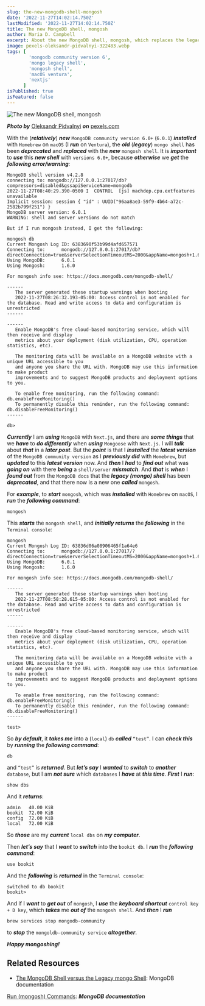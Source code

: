```yaml
---
slug: the-new-mongodb-shell-mongosh
date: '2022-11-27T14:02:14.750Z'
lastModified: '2022-11-27T14:02:14.750Z'
title: The new MongoDB shell, mongosh
author: Maria D. Campbell
excerpt: About the new MongoDB shell, mongosh, which replaces the legacy mongo shell.
image: pexels-oleksandr-pidvalnyi-322483.webp
tags: [
        'mongodb community version 6',
        'mongo legacy shell',
        'mongosh shell',
        'macOS ventura',
        'nextjs'
      ]
isPublished: true
isFeatured: false
---
```


![The new MongoDB shell, mongosh](pexels-oleksandr-pidvalnyi-322483.webp)

***Photo by*** [Oleksandr Pidvalnyi](https://www.pexels.com/@freestockpro/) ***on*** [pexels.com](https://www.pexels.com/photo/opened-coconut-on-sands-322483/)

With the (**_relatively_**) **_new_** `MongoDB community version 6.0+` (`6.0.1`) **_installed_** with `Homebrew` on `macOS` (I **_run_** on `Ventura`), the **_old_** (**_legacy_**) `mongo shell` has been **_deprecated_** and **_replaced_** with the **_new_** `mongosh shell`. It is **_important_** to **_use_** this **_new shell_** with `versions 6.0+`, because **_otherwise_** we **_get_** the **_following error/warning_**:

```shell
MongoDB shell version v4.2.8
connecting to: mongodb://127.0.0.1:27017/db?compressors=disabled&gssapiServiceName=mongodb
2022-11-27T08:40:29.390-0500 I  CONTROL  [js] machdep.cpu.extfeatures unavailable
Implicit session: session { "id" : UUID("96aa8ae3-59f9-4b64-a72c-2582b799f251") }
MongoDB server version: 6.0.1
WARNING: shell and server versions do not match

But if I run mongosh instead, I get the following:

mongosh db
Current Mongosh Log ID:	6383690f53b99d4afd657571
Connecting to:		mongodb://127.0.0.1:27017/db?directConnection=true&serverSelectionTimeoutMS=2000&appName=mongosh+1.6.0
Using MongoDB:		6.0.1
Using Mongosh:		1.6.0

For mongosh info see: https://docs.mongodb.com/mongodb-shell/

------
   The server generated these startup warnings when booting
   2022-11-27T08:26:32.193-05:00: Access control is not enabled for the database. Read and write access to data and configuration is unrestricted
------

------
   Enable MongoDB's free cloud-based monitoring service, which will then receive and display
   metrics about your deployment (disk utilization, CPU, operation statistics, etc).

   The monitoring data will be available on a MongoDB website with a unique URL accessible to you
   and anyone you share the URL with. MongoDB may use this information to make product
   improvements and to suggest MongoDB products and deployment options to you.

   To enable free monitoring, run the following command: db.enableFreeMonitoring()
   To permanently disable this reminder, run the following command: db.disableFreeMonitoring()
------

db>
```

**_Currently_** I am **_using_** `MongoDB` with `Next.js`, and there are **_some things_** that we **_have_** to **_do differently_** when **_using_** `Mongoose` with `Next.js`. I will **_talk_** about **_that_** in a **_later post_**. But the **_point_** is that I **_installed_** the **_latest version_** of the `MongoDB community version` as I **_previously did_** with `Homebrew`, but **_updated_** to this **_latest version_** now. And **_then_** I **_had_** to **_find out_** what was **_going on_** with there **_being_** a `shell/server` **_mismatch_**. And **_that_** is **_when_** I **_found out_** from the `MongoDB docs` that the **_legacy (mongo) shell_** has been **_deprecated_**, and that there now is a new one **_called_** `mongosh`.

For **_example_**, to **_start_** `mongosh`, which was **_installed_** with
`Homebrew` on `macOS`, I **_run_** the **_following command_**:

```shell
mongosh
```

This **_starts_** the `mongosh shell`, and **_initially returns_** the
**_following_** in the `Terminal console`:

```shell
mongosh
Current Mongosh Log ID:	63836d06a08906465f1a64e6
Connecting to:		mongodb://127.0.0.1:27017/?directConnection=true&serverSelectionTimeoutMS=2000&appName=mongosh+1.6.0
Using MongoDB:		6.0.1
Using Mongosh:		1.6.0

For mongosh info see: https://docs.mongodb.com/mongodb-shell/

------
   The server generated these startup warnings when booting
   2022-11-27T08:58:28.615-05:00: Access control is not enabled for the database. Read and write access to data and configuration is unrestricted
------

------
   Enable MongoDB's free cloud-based monitoring service, which will then receive and display
   metrics about your deployment (disk utilization, CPU, operation statistics, etc).

   The monitoring data will be available on a MongoDB website with a unique URL accessible to you
   and anyone you share the URL with. MongoDB may use this information to make product
   improvements and to suggest MongoDB products and deployment options to you.

   To enable free monitoring, run the following command: db.enableFreeMonitoring()
   To permanently disable this reminder, run the following command: db.disableFreeMonitoring()
------

test>
```

So **_by default_**, it **_takes me_** into a (`local`) `db` **_called_**
`“test”`. I can **_check this_** by **_running_** the **_following command_**:

```shell
db
```

and `“test”` is **_returned_**. But **_let’s say_** I **_wanted_** to
**_switch_** to **_another_** `database`, but I am ***not sure*** which  `databases` I **_have_** at **_this time_**. **_First_** I **_run_**:

```shell
show dbs
```

And it **_returns_**:

```shell
admin   40.00 KiB
bookit  72.00 KiB
config  72.00 KiB
local   72.00 KiB
```

So **_those_** are my **_current_** `local dbs` on **_my computer_**.

Then **_let’s say_** that I **_want_** to **_switch_** into the `bookit db`. I **_run_** the **_following command_**:

```shell
use bookit
```

And the **_following_** is **_returned_** in the `Terminal console`:

```shell
switched to db bookit
bookit>
```

And if I **_want_** to **_get out_** of `mongosh`, I ***use*** the ***keyboard shortcut***  `control key + D key`, which ***takes*** me ***out of*** the `mongosh shell`. And **_then_** I **_run_**

```shell
brew services stop mongodb-community
```

to **_stop_** the `mongoldb-community service` **_altogether_**.

**_Happy mongoshing!_**

## Related Resources

-   [The MongoDB Shell versus the Legacy mongo Shell](https://www.mongodb.com/docs/mongodb-shell/):
    MongoDB documentation

[Run (mongosh) Commands](https://www.mongodb.com/docs/mongodb-shell/run-commands/): ***MongoDB documentation***

